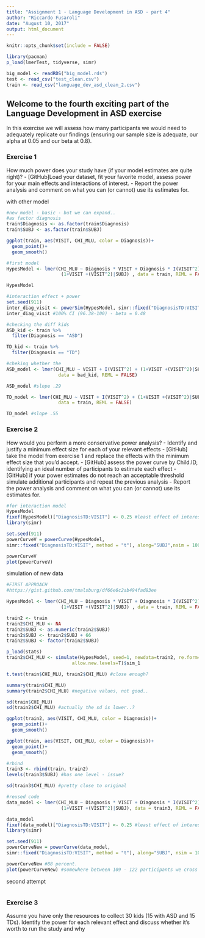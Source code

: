 ```yaml
---
title: "Assignment 1 - Language Development in ASD - part 4"
author: "Riccardo Fusaroli"
date: "August 10, 2017"
output: html_document
---
```


```r
knitr::opts_chunk$set(include = FALSE)

library(pacman)
p_load(lmerTest, tidyverse, simr)

big_model <- readRDS("big_model.rds")
test <- read_csv("test_clean.csv")
train <- read_csv("language_dev_asd_clean_2.csv")
```


## Welcome to the fourth exciting part of the Language Development in ASD exercise

In this exercise we will assess how many participants we would need to adequately replicate our findings (ensuring our sample size is adequate, our alpha at 0.05 and our beta at 0.8).

### Exercise 1

How much power does your study have (if your model estimates are quite right)?
- [GitHub]Load your dataset, fit your favorite model, assess power for your main effects and interactions of interest.
- Report the power analysis and comment on what you can (or cannot) use its estimates for.

with other model 

```r
#new model - basic - but we can expand..
#as factor diagnosis
train$Diagnosis <- as.factor(train$Diagnosis)
train$SUBJ <- as.factor(train$SUBJ)

ggplot(train, aes(VISIT, CHI_MLU, color = Diagnosis))+
  geom_point()+
  geom_smooth()

#first model
HypesModel <- lmer(CHI_MLU ~ Diagnosis * VISIT + Diagnosis * I(VISIT^2) +
                    (1+VISIT +(VISIT^2)|SUBJ) , data = train, REML = FALSE)

HypesModel

#interaction effect + power 
set.seed(911)
inter_diag_visit <- powerSim(HypesModel, simr::fixed("DiagnosisTD:VISIT", method = "t"), nsim = 100)
inter_diag_visit #100% CI (96.38-100) - beta = 0.48

#checking the diff kids 
ASD_kid <- train %>%
  filter(Diagnosis == "ASD")

TD_kid <- train %>%
  filter(Diagnosis == "TD")

#cheking whether the 
ASD_model <- lmer(CHI_MLU ~ VISIT + I(VISIT^2) + (1+VISIT +(VISIT^2)|SUBJ),
                   data = bad_kid, REML = FALSE)

ASD_model #slope .29

TD_model <- lmer(CHI_MLU ~ VISIT + I(VISIT^2) + (1+VISIT +(VISIT^2)|SUBJ),
                   data = train, REML = FALSE)

TD_model #slope .55

```

### Exercise 2

How would you perform a more conservative power analysis?
- Identify and justify a minimum effect size for each of your relevant effects
- [GitHub] take the model from exercise 1 and replace the effects with the minimum effect size that you'd accept.
- [GitHub] assess the power curve by Child.ID, identifying an ideal number of participants to estimate each effect
- [GitHub] if your power estimates do not reach an acceptable threshold simulate additional participants and repeat the previous analysis
- Report the power analysis and comment on what you can (or cannot) use its estimates for.

```r

#for interaction model
HypesModel
fixef(HypesModel)["DiagnosisTD:VISIT"] <- 0.25 #least effect of interest. 
library(simr)

set.seed(911)
powerCurveV = powerCurve(HypesModel,
simr::fixed("DiagnosisTD:VISIT", method = "t"), along="SUBJ",nsim = 100)

powerCurveV 
plot(powerCurveV)

```

simulation of new data

```r

#FIRST APPROACH
#https://gist.github.com/tmalsburg/df66e6c2ab494fad83ee

HypesModel <- lmer(CHI_MLU ~ Diagnosis * VISIT + Diagnosis * I(VISIT^2) +
                    (1+VISIT +(VISIT^2)|SUBJ) , data = train, REML = FALSE)

train2 <- train
train2$CHI_MLU <- NA
train2$SUBJ <- as.numeric(train2$SUBJ)
train2$SUBJ <- train2$SUBJ + 66
train2$SUBJ <- factor(train2$SUBJ)

p_load(stats)
train2$CHI_MLU <- simulate(HypesModel, seed=1, newdata=train2, re.form=NA,
                        allow.new.levels=T)$sim_1

t.test(train$CHI_MLU, train2$CHI_MLU) #close enough? 

summary(train$CHI_MLU)
summary(train2$CHI_MLU) #negative values, not good..

sd(train$CHI_MLU)
sd(train2$CHI_MLU) #actually the sd is lower..? 

ggplot(train2, aes(VISIT, CHI_MLU, color = Diagnosis))+
  geom_point()+
  geom_smooth()

ggplot(train, aes(VISIT, CHI_MLU, color = Diagnosis))+
  geom_point()+
  geom_smooth()

#rbind 
train3 <- rbind(train, train2)
levels(train3$SUBJ) #has one level - issue?

sd(train3$CHI_MLU) #pretty close to original 

#reused code 
data_model <- lmer(CHI_MLU ~ Diagnosis * VISIT + Diagnosis * I(VISIT^2) +
                    (1+VISIT +(VISIT^2)|SUBJ), data = train3, REML = FALSE)

data_model
fixef(data_model)["DiagnosisTD:VISIT"] <- 0.25 #least effect of interest. 
library(simr)

set.seed(911)
powerCurveNew = powerCurve(data_model,
simr::fixed("DiagnosisTD:VISIT", method = "t"), along="SUBJ", nsim = 100) 

powerCurveNew #88 percent. 
plot(powerCurveNew) #somewhere between 109 - 122 participants we cross the 80% mark

```

second attempt

```r



```

### Exercise 3

Assume you have only the resources to collect 30 kids (15 with ASD and 15 TDs). Identify the power for each relevant effect and discuss whether it's worth to run the study and why

```r

```

